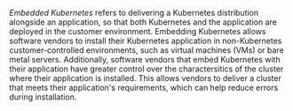 _Embedded Kubernetes_ refers to delivering a Kubernetes distribution alongside an application, so that both Kubernetes and the application are deployed in the customer environment. Embedding Kubernetes allows software vendors to install their Kubernetes application in non-Kubernetes customer-controlled environments, such as virtual machines (VMs) or bare metal servers. Additionally, software vendors that embed Kubernetes with their application have greater control over the charactersitics of the cluster where their application is installed. This allows vendors to deliver a cluster that meets their application's requirements, which can help reduce errors during installation. 